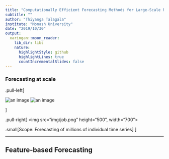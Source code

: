 ```yaml
---
title: "Computationally Efficient Forecasting Methods for Large-Scale Real-Time Applications"
subtitle: ""
author: "Thiyanga Talagala"
institute: "Monash University"
date: "2019/10/30"
output:
  xaringan::moon_reader:
    lib_dir: libs
    nature:
      highlightStyle: github
      highlightLines: true
      countIncrementalSlides: false
---
```


### Forecasting at scale
.pull-left[

![an image](img/web.png)
![an image](img/grocerystore.jpg)



]

.pull-right[
<img src="img/job.png" height="500", width="700">

.small[Scope: Forecasting of millions of individual time series]
]

---

## Feature-based Forecasting